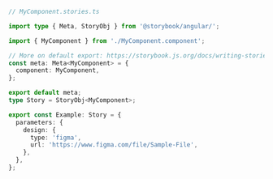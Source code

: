 ```ts
// MyComponent.stories.ts

import type { Meta, StoryObj } from '@storybook/angular/';

import { MyComponent } from './MyComponent.component';

// More on default export: https://storybook.js.org/docs/writing-stories/#default-export
const meta: Meta<MyComponent> = {
  component: MyComponent,
};

export default meta;
type Story = StoryObj<MyComponent>;

export const Example: Story = {
  parameters: {
    design: {
      type: 'figma',
      url: 'https://www.figma.com/file/Sample-File',
    },
  },
};
```
